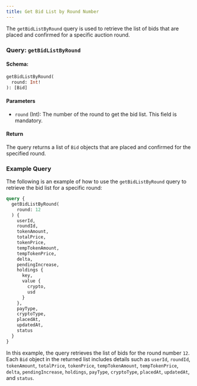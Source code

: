 ```yaml
---
title: Get Bid List by Round Number
---
```



The `getBidListByRound` query is used to retrieve the list of bids that are placed and confirmed for a specific auction round.

### Query: `getBidListByRound`

#### Schema:
```graphql
getBidListByRound(
  round: Int!
): [Bid]
```

#### Parameters

- `round` (Int): The number of the round to get the bid list. This field is mandatory.

#### Return

The query returns a list of `Bid` objects that are placed and confirmed for the specified round.

### Example Query

The following is an example of how to use the `getBidListByRound` query to retrieve the bid list for a specific round:

```graphql
query {
  getBidListByRound(
    round: 12
  ) {
    userId,
    roundId,
    tokenAmount,
    totalPrice,
    tokenPrice,
    tempTokenAmount,
    tempTokenPrice,
    delta,
    pendingIncrease,
    holdings {
      key,
      value {
        crypto,
        usd
      }
    },
    payType,
    cryptoType,
    placedAt,
    updatedAt,
    status
  }
}
```

In this example, the query retrieves the list of bids for the round number `12`. Each `Bid` object in the returned list includes details such as `userId`, `roundId`, `tokenAmount`, `totalPrice`, `tokenPrice`, `tempTokenAmount`, `tempTokenPrice`, `delta`, `pendingIncrease`, `holdings`, `payType`, `cryptoType`, `placedAt`, `updatedAt`, and `status`.